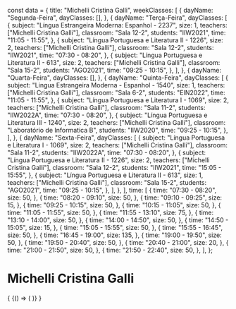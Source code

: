 const data = {
  title: "Michelli Cristina Galli",
  weekClasses: [
    {
      dayName: "Segunda-Feira",
      dayClasses: [],
    },
    {
      dayName: "Terça-Feira",
      dayClasses: [
        {
          subject: "Língua Estrangeira Moderna: Espanhol - 2237",
          size: 1,
          teachers: ["Michelli Cristina Galli"],
          classroom: "Sala 12-2",
          students: "IIW2021",
          time: "11:05 - 11:55",
        },
        {
          subject: "Língua Portuguesa e Literatura II - 1226",
          size: 2,
          teachers: ["Michelli Cristina Galli"],
          classroom: "Sala 12-2",
          students: "IIW2021",
          time: "07:30 - 08:20",
        },
        {
          subject: "Língua Portuguesa e Literatura II - 613",
          size: 2,
          teachers: ["Michelli Cristina Galli"],
          classroom: "Sala 15-2",
          students: "AGO2021",
          time: "09:25 - 10:15",
        },
      ],
    },
    {
      dayName: "Quarta-Feira",
      dayClasses: [],
    },
    {
      dayName: "Quinta-Feira",
      dayClasses: [
        {
          subject: "Lingua Estrangeira Moderna - Espanhol - 1540",
          size: 1,
          teachers: ["Michelli Cristina Galli"],
          classroom: "Sala 6-2",
          students: "EIN2022",
          time: "11:05 - 11:55",
        },
        {
          subject: "Língua Portuguesa e Literatura I - 1069",
          size: 2,
          teachers: ["Michelli Cristina Galli"],
          classroom: "Sala 11-2",
          students: "IIW2022A",
          time: "07:30 - 08:20",
        },
        {
          subject: "Língua Portuguesa e Literatura III - 1240",
          size: 2,
          teachers: ["Michelli Cristina Galli"],
          classroom: "Laboratório de Informatica B",
          students: "IIW2020",
          time: "09:25 - 10:15",
        },
      ],
    },
    {
      dayName: "Sexta-Feira",
      dayClasses: [
        {
          subject: "Língua Portuguesa e Literatura I - 1069",
          size: 2,
          teachers: ["Michelli Cristina Galli"],
          classroom: "Sala 11-2",
          students: "IIW2022A",
          time: "07:30 - 08:20",
        },
        {
          subject: "Língua Portuguesa e Literatura II - 1226",
          size: 2,
          teachers: ["Michelli Cristina Galli"],
          classroom: "Sala 12-2",
          students: "IIW2021",
          time: "15:05 - 15:55",
        },
        {
          subject: "Língua Portuguesa e Literatura II - 613",
          size: 1,
          teachers: ["Michelli Cristina Galli"],
          classroom: "Sala 15-2",
          students: "AGO2021",
          time: "09:25 - 10:15",
        },
      ],
    },
  ],
  time: [
    {
      time: "07:30 - 08:20",
      size: 50,
    },
    {
      time: "08:20 - 09:10",
      size: 50,
    },
    {
      time: "09:10 - 09:25",
      size: 15,
    },
    {
      time: "09:25 - 10:15",
      size: 50,
    },
    {
      time: "10:15 - 11:05",
      size: 50,
    },
    {
      time: "11:05 - 11:55",
      size: 50,
    },
    {
      time: "11:55 - 13:10",
      size: 75,
    },
    {
      time: "13:10 - 14:00",
      size: 50,
    },
    {
      time: "14:00 - 14:50",
      size: 50,
    },
    {
      time: "14:50 - 15:05",
      size: 15,
    },
    {
      time: "15:05 - 15:55",
      size: 50,
    },
    {
      time: "15:55 - 16:45",
      size: 50,
    },
    {
      time: "16:45 - 19:00",
      size: 135,
    },
    {
      time: "19:00 - 19:50",
      size: 50,
    },
    {
      time: "19:50 - 20:40",
      size: 50,
    },
    {
      time: "20:40 - 21:00",
      size: 20,
    },
    {
      time: "21:00 - 21:50",
      size: 50,
    },
    {
      time: "21:50 - 22:40",
      size: 50,
    },
  ],
};

# Michelli Cristina Galli

<div>
  {
    <BrowserOnly>
      {() => (
        <Grid
          title={data.title}
          weekClasses={data.weekClasses}
          time={data.time}
        />
      )}
    </BrowserOnly>
  }
</div>
